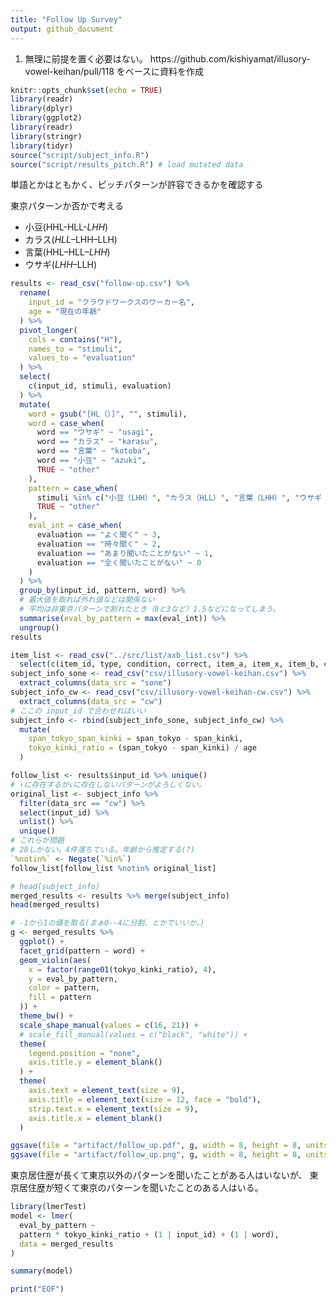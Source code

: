 ```yaml
---
title: "Follow Up Survey"
output: github_document
---
```


1. 無理に前提を置く必要はない。
https://github.com/kishiyamat/illusory-vowel-keihan/pull/118 をベースに資料を作成

```r
knitr::opts_chunk$set(echo = TRUE)
library(readr)
library(dplyr)
library(ggplot2)
library(readr)
library(stringr)
library(tidyr)
source("script/subject_info.R")
source("script/results_pitch.R") # load mutated data
```

単語とかはともかく、ピッチパターンが許容できるかを確認する

東京パターンか否かで考える

- 小豆(HHL-HLL-*LHH*)
- カラス(*HLL*--LHH--LLH)
- 言葉(HHL--HLL--*LHH*)
- ウサギ(*LHH*--LLH)

```r
results <- read_csv("follow-up.csv") %>%
  rename(
    input_id = "クラウドワークスのワーカー名",
    age = "現在の年齢"
  ) %>%
  pivot_longer(
    cols = contains("H"),
    names_to = "stimuli",
    values_to = "evaluation"
  ) %>%
  select(
    c(input_id, stimuli, evaluation)
  ) %>%
  mutate(
    word = gsub("[HL（）]", "", stimuli),
    word = case_when(
      word == "ウサギ" ~ "usagi",
      word == "カラス" ~ "karasu",
      word == "言葉" ~ "kotoba",
      word == "小豆" ~ "azuki",
      TRUE ~ "other"
    ),
    pattern = case_when(
      stimuli %in% c("小豆（LHH）", "カラス（HLL）", "言葉（LHH）", "ウサギ（LHH）") ~ "tokyo",
      TRUE ~ "other"
    ),
    eval_int = case_when(
      evaluation == "よく聞く" ~ 3,
      evaluation == "時々聞く" ~ 2,
      evaluation == "あまり聞いたことがない" ~ 1,
      evaluation == "全く聞いたことがない" ~ 0
    )
  ) %>%
  group_by(input_id, pattern, word) %>%
  # 最大値を取れば外れ値などは関係ない
  # 平均は非東京パターンで割れたとき（0と3など）1.5などになってしまう。
  summarise(eval_by_pattern = max(eval_int)) %>%
  ungroup()
results
```

```r
item_list <- read_csv("../src/list/axb_list.csv") %>%
  select(c(item_id, type, condition, correct, item_a, item_x, item_b, c1, c2))
subject_info_sone <- read_csv("csv/illusory-vowel-keihan.csv") %>%
  extract_columns(data_src = "sone")
subject_info_cw <- read_csv("csv/illusory-vowel-keihan-cw.csv") %>%
  extract_columns(data_src = "cw")
# ここの input_id で合わせればいい
subject_info <- rbind(subject_info_sone, subject_info_cw) %>%
  mutate(
    span_tokyo_span_kinki = span_tokyo - span_kinki,
    tokyo_kinki_ratio = (span_tokyo - span_kinki) / age
  )
```
```r
follow_list <- results$input_id %>% unique()
# ↑に存在するが↓に存在しないパターンがよろしくない。
original_list <- subject_info %>%
  filter(data_src == "cw") %>%
  select(input_id) %>%
  unlist() %>%
  unique()
# これらが問題
# 28しかない。4件落ちている。年齢から推定する(?)
`%notin%` <- Negate(`%in%`)
follow_list[follow_list %notin% original_list]
```


```r
# head(subject_info)
merged_results <- results %>% merge(subject_info)
head(merged_results)
```

```r
# -1から1の値を取る(まぁ0--4に分割、とかでいいか。)
g <- merged_results %>%
  ggplot() +
  facet_grid(pattern ~ word) +
  geom_violin(aes(
    x = factor(range01(tokyo_kinki_ratio), 4),
    y = eval_by_pattern,
    color = pattern,
    fill = pattern
  )) +
  theme_bw() +
  scale_shape_manual(values = c(16, 21)) +
  # scale_fill_manual(values = c("black", "white")) +
  theme(
    legend.position = "none",
    axis.title.y = element_blank()
  ) +
  theme(
    axis.text = element_text(size = 9),
    axis.title = element_text(size = 12, face = "bold"),
    strip.text.x = element_text(size = 9),
    axis.title.x = element_blank()
  )

ggsave(file = "artifact/follow_up.pdf", g, width = 8, height = 8, units = "cm")
ggsave(file = "artifact/follow_up.png", g, width = 8, height = 8, units = "cm")
```

東京居住歴が長くて東京以外のパターンを聞いたことがある人はいないが、
東京居住歴が短くて東京のパターンを聞いたことのある人はいる。

```r
library(lmerTest)
model <- lmer(
  eval_by_pattern ~
  pattern * tokyo_kinki_ratio + (1 | input_id) + (1 | word),
  data = merged_results
)
```

```r
summary(model)
```

```r
print("EOF")
```

